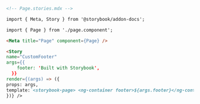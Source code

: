 ```md
<!-- Page.stories.mdx -->

import { Meta, Story } from '@storybook/addon-docs';

import { Page } from './page.component';

<Meta title="Page" component={Page} />

<Story
name="CustomFooter"
args={{
    footer: 'Built with Storybook',
  }}
render={(args) => ({
props: args,
template:`<storybook-page> <ng-container footer>${args.footer}</ng-container> </storybook-page>`,
})} />
```
